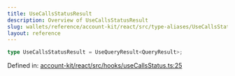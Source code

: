 ```yaml
---
title: UseCallsStatusResult
description: Overview of UseCallsStatusResult
slug: wallets/reference/account-kit/react/src/type-aliases/UseCallsStatusResult
layout: reference
---
```


```ts
type UseCallsStatusResult = UseQueryResult<QueryResult>;
```

Defined in: [account-kit/react/src/hooks/useCallsStatus.ts:25](https://github.com/alchemyplatform/aa-sdk/blob/08da565ff1e1b5bcae4581d79993c4ed9e522c16/account-kit/react/src/hooks/useCallsStatus.ts#L25)
